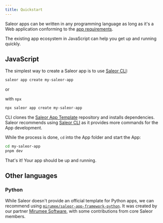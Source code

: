 ```yaml
---
title: Quickstart
---
```


Saleor apps can be written in any programming language as long as it's a Web application conforming to the [app requirements](architecture/app-requirements).

The existing app ecosystem in JavaScript can help you get up and running quickly.

## JavaScript

The simplest way to create a Saleor app is to use [Saleor CLI](/cli.mdx):

```bash
saleor app create my-saleor-app
```

or

with `npx`

```bash
npx saleor app create my-saleor-app
```

CLI clones the [Saleor App Template](developing-apps/app-template) repository and installs dependencies. Saleor recommends using [Saleor CLI](/cli.mdx) as it provides more commands for the App development.

While the process is done, `cd` into the App folder and start the App:

```bash
cd my-saleor-app
pnpm dev
```

That's it! Your app should be up and running.

## Other languages

### Python

While Saleor doesn't provide an official template for Python apps, we can recommend using [`mirumee/saleor-app-framework-python`](https://github.com/mirumee/saleor-app-framework-python). It was created by our partner [Mirumee Software](https://github.com/mirumee), with some contributions from core Saleor members.

